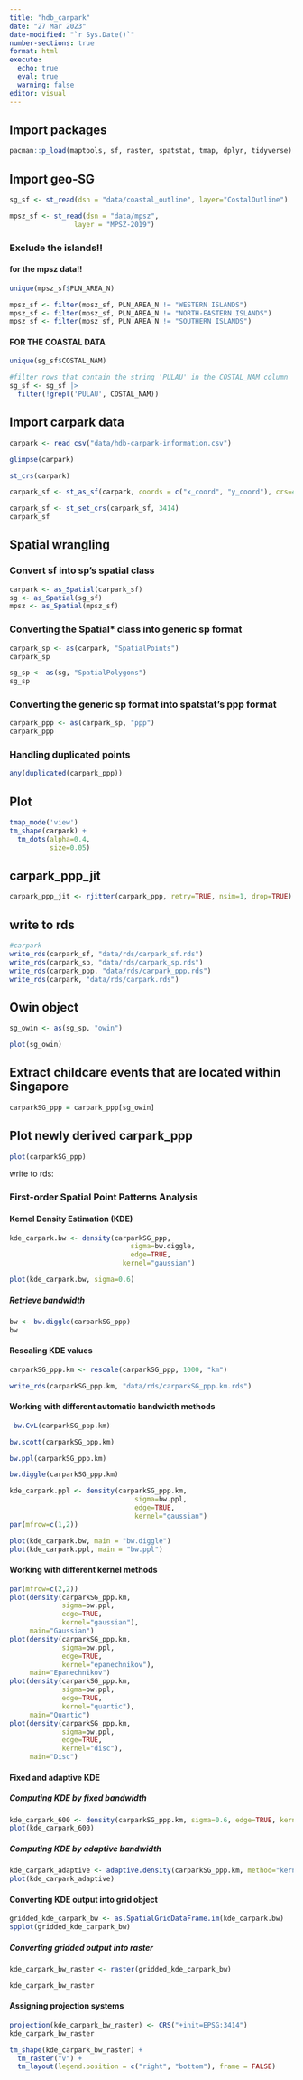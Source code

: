 ```yaml
---
title: "hdb_carpark"
date: "27 Mar 2023"
date-modified: "`r Sys.Date()`"
number-sections: true
format: html
execute: 
  echo: true
  eval: true
  warning: false
editor: visual
---
```


## Import packages

```r
pacman::p_load(maptools, sf, raster, spatstat, tmap, dplyr, tidyverse)
```

## Import geo-SG

```r
sg_sf <- st_read(dsn = "data/coastal_outline", layer="CostalOutline")
```

```r
mpsz_sf <- st_read(dsn = "data/mpsz", 
                layer = "MPSZ-2019")
```

### Exclude the islands!!

#### for the mpsz data!!

```r
unique(mpsz_sf$PLN_AREA_N)
```

```r
mpsz_sf <- filter(mpsz_sf, PLN_AREA_N != "WESTERN ISLANDS")
mpsz_sf <- filter(mpsz_sf, PLN_AREA_N != "NORTH-EASTERN ISLANDS")
mpsz_sf <- filter(mpsz_sf, PLN_AREA_N != "SOUTHERN ISLANDS")
```

#### FOR THE COASTAL DATA

```r
unique(sg_sf$COSTAL_NAM)
```

```r
#filter rows that contain the string 'PULAU' in the COSTAL_NAM column
sg_sf <- sg_sf |> 
  filter(!grepl('PULAU', COSTAL_NAM))
```

## Import carpark data

```r
carpark <- read_csv("data/hdb-carpark-information.csv")
```

```r
glimpse(carpark)
```

```r
st_crs(carpark)
```

```r

carpark_sf <- st_as_sf(carpark, coords = c("x_coord", "y_coord"), crs=4326)

carpark_sf <- st_set_crs(carpark_sf, 3414)
carpark_sf

```

## Spatial wrangling

### Convert sf into sp's spatial class

```r
carpark <- as_Spatial(carpark_sf)
sg <- as_Spatial(sg_sf)
mpsz <- as_Spatial(mpsz_sf)
```

### Converting the Spatial\* class into generic sp format

```r
carpark_sp <- as(carpark, "SpatialPoints")
carpark_sp
```

```r
sg_sp <- as(sg, "SpatialPolygons")
sg_sp
```

### Converting the generic sp format into spatstat's ppp format

```r
carpark_ppp <- as(carpark_sp, "ppp")
carpark_ppp
```

### Handling duplicated points

```r
any(duplicated(carpark_ppp))
```

## Plot

```r
tmap_mode('view')
tm_shape(carpark) +
  tm_dots(alpha=0.4, 
          size=0.05)
```

## carpark_ppp_jit

```r
carpark_ppp_jit <- rjitter(carpark_ppp, retry=TRUE, nsim=1, drop=TRUE)
```

## write to rds

```r
#carpark
write_rds(carpark_sf, "data/rds/carpark_sf.rds")
write_rds(carpark_sp, "data/rds/carpark_sp.rds")
write_rds(carpark_ppp, "data/rds/carpark_ppp.rds")
write_rds(carpark, "data/rds/carpark.rds")
```

## Owin object

```r
sg_owin <- as(sg_sp, "owin")
```

```r
plot(sg_owin)
```

## Extract childcare events that are located within Singapore

```r
carparkSG_ppp = carpark_ppp[sg_owin]
```

## Plot newly derived carpark_ppp

```r
plot(carparkSG_ppp)
```

write to rds:

### First-order Spatial Point Patterns Analysis

#### Kernel Density Estimation (KDE)

```r
kde_carpark.bw <- density(carparkSG_ppp,
                              sigma=bw.diggle,
                              edge=TRUE,
                            kernel="gaussian") 
```

```r
plot(kde_carpark.bw, sigma=0.6)
```

##### Retrieve bandwidth

```r
bw <- bw.diggle(carparkSG_ppp)
bw
```

#### Rescaling KDE values

```r
carparkSG_ppp.km <- rescale(carparkSG_ppp, 1000, "km")

write_rds(carparkSG_ppp.km, "data/rds/carparkSG_ppp.km.rds")
```

#### Working with different automatic bandwidth methods

```r
 bw.CvL(carparkSG_ppp.km)
```

```r
bw.scott(carparkSG_ppp.km)
```

```r
bw.ppl(carparkSG_ppp.km)
```

```r
bw.diggle(carparkSG_ppp.km)
```

```r
kde_carpark.ppl <- density(carparkSG_ppp.km, 
                               sigma=bw.ppl, 
                               edge=TRUE,
                               kernel="gaussian")
par(mfrow=c(1,2))

plot(kde_carpark.bw, main = "bw.diggle")
plot(kde_carpark.ppl, main = "bw.ppl")
```

#### Working with different kernel methods

```r
par(mfrow=c(2,2))
plot(density(carparkSG_ppp.km, 
             sigma=bw.ppl, 
             edge=TRUE, 
             kernel="gaussian"), 
     main="Gaussian")
plot(density(carparkSG_ppp.km, 
             sigma=bw.ppl, 
             edge=TRUE, 
             kernel="epanechnikov"), 
     main="Epanechnikov")
plot(density(carparkSG_ppp.km, 
             sigma=bw.ppl, 
             edge=TRUE, 
             kernel="quartic"), 
     main="Quartic")
plot(density(carparkSG_ppp.km, 
             sigma=bw.ppl, 
             edge=TRUE, 
             kernel="disc"), 
     main="Disc")
```

#### Fixed and adaptive KDE

##### Computing KDE by fixed bandwidth

```r
kde_carpark_600 <- density(carparkSG_ppp.km, sigma=0.6, edge=TRUE, kernel="gaussian")
plot(kde_carpark_600)
```

##### Computing KDE by adaptive bandwidth

```r
kde_carpark_adaptive <- adaptive.density(carparkSG_ppp.km, method="kernel")
plot(kde_carpark_adaptive)
```

#### Converting KDE output into grid object

```r
gridded_kde_carpark_bw <- as.SpatialGridDataFrame.im(kde_carpark.bw)
spplot(gridded_kde_carpark_bw)
```

##### Converting gridded output into raster

```r
kde_carpark_bw_raster <- raster(gridded_kde_carpark_bw)
```

```r
kde_carpark_bw_raster
```

#### Assigning projection systems

```r
projection(kde_carpark_bw_raster) <- CRS("+init=EPSG:3414")
kde_carpark_bw_raster
```

```r
tm_shape(kde_carpark_bw_raster) + 
  tm_raster("v") +
  tm_layout(legend.position = c("right", "bottom"), frame = FALSE)
```

